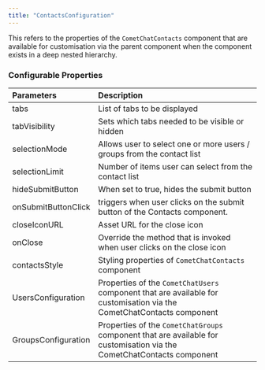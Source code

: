 ```yaml
---
title: "ContactsConfiguration"
---
```


This refers to the properties of the `CometChatContacts` component that are available for customisation via the parent component when the component exists in a deep nested hierarchy.

### Configurable Properties

| Parameters          | Description                                                                                                            |
| :------------------- | :---------------------------------------------------------------------------------------------------------------------- |
| tabs                | List of tabs to be displayed                                                                                           |
| tabVisibility       | Sets which tabs needed to be visible or hidden                                                                         |
| selectionMode       | Allows user to select one or more users / groups from the contact list                                                 |
| selectionLimit      | Number of items user can select from the contact list                                                                  |
| hideSubmitButton    | When set to true, hides the submit button                                                                              |
| onSubmitButtonClick | triggers when user clicks on the submit button of the Contacts component.                                              |
| closeIconURL        | Asset URL for the close icon                                                                                           |
| onClose             | Override the method that is invoked when user clicks on the close icon                                                 |
| contactsStyle       | Styling properties of `CometChatContacts` component                                                                    |
| UsersConfiguration  | Properties of the `CometChatUsers` component that are available for customisation via the CometChatContacts component  |
| GroupsConfiguration | Properties of the `CometChatGroups` component that are available for customisation via the CometChatContacts component |
